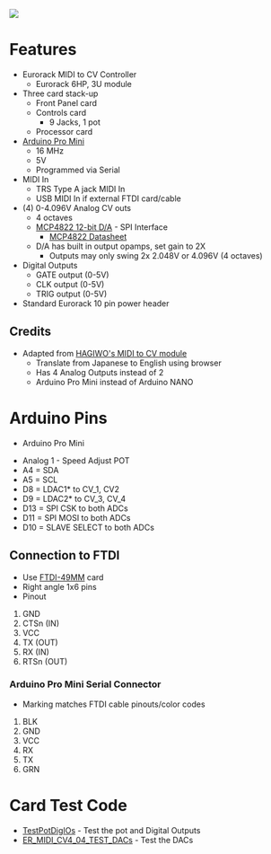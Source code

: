 <img src="http://land-boards.com/blwiki/images/a/a5/ER-MIDI-CV4-02_P1080867-720px.jpg"></img>

= Features =

* Eurorack MIDI to CV Controller
** Eurorack 6HP, 3U module
* Three card stack-up
** Front Panel card
** Controls card
*** 9 Jacks, 1 pot
** Processor card
* [http://land-boards.com/blwiki/index.php?title=Arduino_Pro_Mini Arduino Pro Mini]
** 16 MHz
** 5V
** Programmed via Serial
* MIDI In
** TRS Type A jack MIDI In
** USB MIDI In if external FTDI card/cable
* (4) 0-4.096V Analog CV outs
** 4 octaves
** [https://www.mouser.com/ProductDetail/Microchip-Technology-Atmel/MCP4822-E-P?qs=sGAEpiMZZMtgJDuTUz7Xu5a0A%252BlHhkxt3QSpqvc4zyk%3D MCP4822 12-bit D/A] - SPI Interface
*** [https://www.mouser.com/datasheet/2/268/21953a-8929.pdf MCP4822 Datasheet]
** D/A has built in output opamps, set gain to 2X
*** Outputs may only swing 2x 2.048V or 4.096V (4 octaves)
* Digital Outputs
** GATE output (0-5V)
** CLK output (0-5V)
** TRIG output (0-5V)
* Standard Eurorack 10 pin power header

== Credits ==

* Adapted from [https://note.com/solder_state/n/n17e028497eba HAGIWO's MIDI to CV module]
** Translate from Japanese to English using browser
** Has 4 Analog Outputs instead of 2
** Arduino Pro Mini instead of Arduino NANO

= Arduino Pins =

* Arduino Pro Mini

* Analog 1 - Speed Adjust POT
* A4 = SDA
* A5 = SCL
* D8 = LDAC1* to CV_1, CV2
* D9 = LDAC2* to CV_3, CV_4
* D13 = SPI CSK to both ADCs
* D11 = SPI MOSI to both ADCs
* D10 = SLAVE SELECT to both ADCs

== Connection to FTDI ==

* Use [http://land-boards.com/blwiki/index.php?title=FTDI-49MM FTDI-49MM] card
* Right angle 1x6 pins
* Pinout

# GND
# CTSn (IN)
# VCC
# TX (OUT)
# RX (IN)
# RTSn (OUT)

=== Arduino Pro Mini Serial Connector ===

* Marking matches FTDI cable pinouts/color codes

# BLK
# GND
# VCC
# RX
# TX
# GRN

= Card Test Code =

* [https://github.com/land-boards/lb-Arduino-Code/tree/master/LBCards/SYNTHS/ER_MIDI_CV/TestPotDigIOs TestPotDigIOs] - Test the pot and Digital Outputs
* [https://github.com/land-boards/lb-Arduino-Code/tree/master/LBCards/SYNTHS/ER_MIDI_CV/ER_MIDI_CV4_04_TEST_DACs ER_MIDI_CV4_04_TEST_DACs] - Test the DACs


